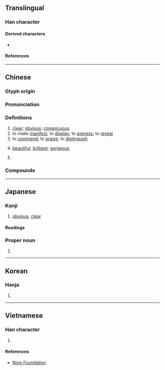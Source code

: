 {{character info}}
==Translingual==

===Han character===
{{Han char|rn=59|rad=彡|as=11|sn=14|four=02422|canj=YJHHH|ids=⿰章彡}}

====Derived characters====
* {{l|mul|[[𢣪]], [[𤁀]]}}

====References====
{{Han ref|kx=0364.150|dkj=10015|dj=0684.010|hdz=20857.010|uh=5F70}}

----

==Chinese==
{{zh-forms|alt=章}}

===Glyph origin===
{{Han etym}}

===Pronunciation===
{{zh-pron
|m=zhāng
|c=zoeng1
|h=pfs=
|md=
|mn=qz,tw,xm:chiong/zz:chiang
|w=
|mc=y
|oc=y
|cat=a,v
}}

===Definitions===
{{zh-hanzi}}

# [[clear]]; [[obvious]]; [[conspicuous]]
# to make [[manifest]]; to [[display]]; to [[express]]; to [[reveal]]
# to [[commend]]; to [[praise]]; to [[distinguish]]
# {{lb|zh|literary}}  [[beautiful]]; [[brilliant]]; [[gorgeous]]
# {{surname|zh}}

===Compounds===
{{zh-der|不彰|名位不彰|天理昭彰|彰化市|彰化縣|彰善癉惡|彰彰|彰彰可據|彰往察來|彰明較著|彰著|彰露|惡名昭彰|效果不彰|昭彰|欲蓋彌彰|癉惡彰善|相得益彰|眾目昭彰|知微知彰|累彰勛效|績效不彰|聲跡彰露|臭名昭彰|表彰|跌宕昭彰|彰化}}

----

==Japanese==
{{ja-kanji forms|pic2=U5f70-kyu.svg|c=y}}

===Kanji===
{{ja-kanji|grade=c|rs=彡11}}

# [[obvious]], [[clear]]

====Readings====
{{ja-readings
|goon=しょう<しやう
|kanon=しょう<しやう
|kun=あや, あき-らか, あらわ-す, あらわ-れる
}}
<!-- not in my sources: |on=[[そう]] (sō) -->

===Proper noun===
{{ja-pos|あきら|proper}}

# {{given name|ja|male|sort=あきら}}

----

==Korean==

===Hanja===
{{ko-hanja|hangeul=[[창]]|eumhun=|rv=chang|mr=ch'ang|y=chang}}

# {{rfdef|ko|sort=彡11}}

----

==Vietnamese==

===Han character===
{{vi-readings|rs=彡11|reading=chương}}

# {{rfdef|vi|sort=彡11}}

====References====
* [http://nomfoundation.org/common/nom_details.php?codepoint=5f70 Nom Foundation]